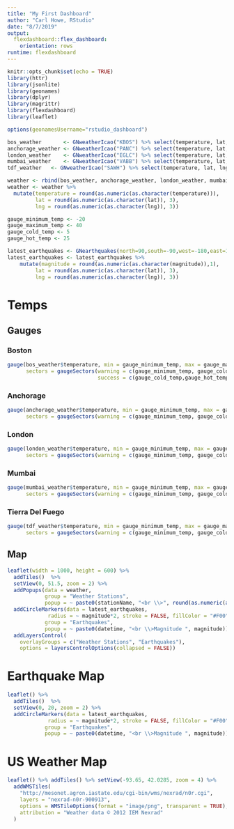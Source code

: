 ```yaml
---
title: "My First Dashboard"
author: "Carl Howe, RStudio"
date: "8/7/2019"
output:
  flexdashboard::flex_dashboard:
    orientation: rows
runtime: flexdashboard
---
```


```r
knitr::opts_chunk$set(echo = TRUE)
library(httr)
library(jsonlite)
library(geonames)
library(dplyr)
library(magrittr)
library(flexdashboard)
library(leaflet)

options(geonamesUsername="rstudio_dashboard")

bos_weather       <- GNweatherIcao("KBOS") %>% select(temperature, lat, lng) %>% mutate(stationName = "Boston")
anchorage_weather <- GNweatherIcao("PANC") %>% select(temperature, lat, lng) %>% mutate(stationName = "Anchorage")
london_weather    <- GNweatherIcao("EGLC") %>% select(temperature, lat, lng)  %>% mutate(stationName = "London")
mumbai_weather    <- GNweatherIcao("VABB") %>% select(temperature, lat, lng) %>% mutate(stationName = "Mumbai")
tdf_weather   <- GNweatherIcao("SAWH") %>% select(temperature, lat, lng) %>% mutate(stationName = "Tierra Del Fuego")

weather <- rbind(bos_weather, anchorage_weather, london_weather, mumbai_weather, tdf_weather)
weather <- weather %>% 
  mutate(temperature = round(as.numeric(as.character(temperature))),
         lat = round(as.numeric(as.character(lat)), 3),
         lng = round(as.numeric(as.character(lng)), 3))

gauge_minimum_temp <- -20
gauge_maximum_temp <- 40
gauge_cold_temp <- 5
gauge_hot_temp <- 25

latest_earthquakes <- GNearthquakes(north=90,south=-90,west=-180,east=180,date=Sys.Date(), maxRows = 25)
latest_earthquakes <- latest_earthquakes %>% 
    mutate(magnitude = round(as.numeric(as.character(magnitude)),1),
         lat = round(as.numeric(as.character(lat)), 3),
         lng = round(as.numeric(as.character(lng)), 3))


```

# Temps

## Gauges

### Boston

```r
gauge(bos_weather$temperature, min = gauge_minimum_temp, max = gauge_maximum_temp, symbol = "°",
      sectors = gaugeSectors(warning = c(gauge_minimum_temp, gauge_cold_temp), 
                             success = c(gauge_cold_temp,gauge_hot_temp), danger = c(gauge_hot_temp,gauge_maximum_temp)))
```

### Anchorage

```r
gauge(anchorage_weather$temperature, min = gauge_minimum_temp, max = gauge_maximum_temp, symbol = "°",
      sectors = gaugeSectors(warning = c(gauge_minimum_temp, gauge_cold_temp), success = c(gauge_cold_temp,gauge_hot_temp), danger = c(gauge_hot_temp,gauge_maximum_temp)))
```

### London

```r
gauge(london_weather$temperature, min = gauge_minimum_temp, max = gauge_maximum_temp, symbol = "°",
      sectors = gaugeSectors(warning = c(gauge_minimum_temp, gauge_cold_temp), success = c(gauge_cold_temp,gauge_hot_temp), danger = c(gauge_hot_temp,gauge_maximum_temp)))
```

### Mumbai

```r

gauge(mumbai_weather$temperature, min = gauge_minimum_temp, max = gauge_maximum_temp, symbol = "°",
      sectors = gaugeSectors(warning = c(gauge_minimum_temp, gauge_cold_temp), success = c(gauge_cold_temp,gauge_hot_temp), danger = c(gauge_hot_temp,gauge_maximum_temp)))
```

### Tierra Del Fuego

```r

gauge(tdf_weather$temperature, min = gauge_minimum_temp, max = gauge_maximum_temp, symbol = "°",
      sectors = gaugeSectors(warning = c(gauge_minimum_temp, gauge_cold_temp), success = c(gauge_cold_temp,gauge_hot_temp), danger = c(gauge_hot_temp,gauge_maximum_temp)))
```

Map
----------------------

```r

leaflet(width = 1000, height = 600) %>% 
  addTiles()  %>% 
  setView(0, 51.5, zoom = 2) %>% 
  addPopups(data = weather,
            group = "Weather Stations", 
            popup = ~ paste0(stationName, "<br \\>", round(as.numeric(as.character(temperature))), "°C")) %>% 
  addCircleMarkers(data = latest_earthquakes,
             radius = ~ magnitude*2, stroke = FALSE, fillColor = "#F00",
            group = "Earthquakes", 
            popup = ~ paste0(datetime, "<br \\>Magnitude ", magnitude)) %>% 
  addLayersControl(
    overlayGroups = c("Weather Stations", "Earthquakes"),
    options = layersControlOptions(collapsed = FALSE))


```

# Earthquake Map

```r

leaflet() %>% 
  addTiles()  %>% 
  setView(0, 20, zoom = 2) %>% 
  addCircleMarkers(data = latest_earthquakes,
             radius = ~ magnitude*2, stroke = FALSE, fillColor = "#F00",
            group = "Earthquakes", 
            popup = ~ paste0(datetime, "<br \\>Magnitude ", magnitude))

```

# US Weather Map

```r
leaflet() %>% addTiles() %>% setView(-93.65, 42.0285, zoom = 4) %>%
  addWMSTiles(
    "http://mesonet.agron.iastate.edu/cgi-bin/wms/nexrad/n0r.cgi",
    layers = "nexrad-n0r-900913",
    options = WMSTileOptions(format = "image/png", transparent = TRUE),
    attribution = "Weather data © 2012 IEM Nexrad"
  )
```

  

